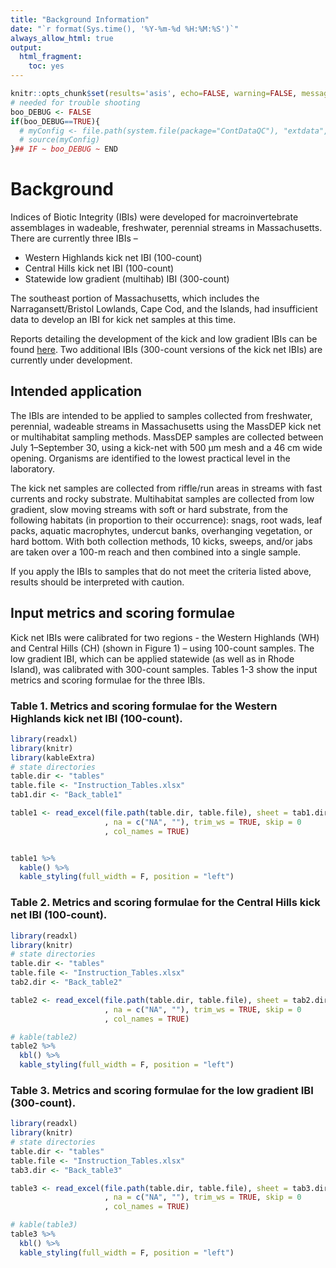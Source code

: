 ```yaml
---
title: "Background Information"
date: "`r format(Sys.time(), '%Y-%m-%d %H:%M:%S')`"
always_allow_html: true
output:
  html_fragment:
    toc: yes
---
```


```r
knitr::opts_chunk$set(results='asis', echo=FALSE, warning=FALSE, message = FALSE)
# needed for trouble shooting
boo_DEBUG <- FALSE
if(boo_DEBUG==TRUE){
  # myConfig <- file.path(system.file(package="ContDataQC"), "extdata", "config.ORIG.R")
  # source(myConfig)
}## IF ~ boo_DEBUG ~ END
```

# Background
Indices of Biotic Integrity (IBIs) were developed for macroinvertebrate assemblages in wadeable, freshwater, perennial streams in Massachusetts. There are currently three IBIs –

* Western Highlands kick net IBI (100-count)
* Central Hills kick net IBI (100-count)
* Statewide low gradient (multihab) IBI (300-count)

The southeast portion of Massachusetts, which includes the Narragansett/Bristol Lowlands, Cape Cod, and the Islands, had insufficient data to develop an IBI for kick net samples at this time.

Reports detailing the development of the kick and low gradient IBIs can be found [here](https://github.com/Blocktt/MassIBItools/tree/master/reports). Two additional IBIs (300-count versions of the kick net IBIs) are currently under development. 

## Intended application
The IBIs are intended to be applied to samples collected from freshwater, perennial, wadeable streams in Massachusetts using the MassDEP kick net or multihabitat sampling methods. MassDEP samples are collected between July 1–September 30, using a kick-net with 500 μm mesh and a 46 cm wide opening. Organisms are identified to the lowest practical level in the laboratory. 

The kick net samples are collected from riffle/run areas in streams with fast currents and rocky substrate. Multihabitat samples are collected from low gradient, slow moving streams with soft or hard substrate, from the following habitats (in proportion to their occurrence): snags, root wads, leaf packs, aquatic macrophytes, undercut banks, overhanging vegetation, or hard bottom. With both collection methods, 10 kicks, sweeps, and/or jabs are taken over a 100-m reach and then combined into a single sample. 

If you apply the IBIs to samples that do not meet the criteria listed above, results should be interpreted with caution.

## Input metrics and scoring formulae
Kick net IBIs were calibrated for two regions - the Western Highlands (WH) and Central Hills (CH) (shown in Figure 1) – using 100-count samples. The low gradient IBI, which can be applied statewide (as well as in Rhode Island), was calibrated with 300-count samples. Tables 1-3 show the input metrics and scoring formulae for the three IBIs. 

### Table 1. Metrics and scoring formulae for the Western Highlands kick net IBI (100-count).
```r
library(readxl)
library(knitr)
library(kableExtra)
# state directories
table.dir <- "tables"
table.file <- "Instruction_Tables.xlsx"
tab1.dir <- "Back_table1"

table1 <- read_excel(file.path(table.dir, table.file), sheet = tab1.dir
                     , na = c("NA", ""), trim_ws = TRUE, skip = 0
                     , col_names = TRUE)  


table1 %>%
  kable() %>%
  kable_styling(full_width = F, position = "left")
```


### Table 2. Metrics and scoring formulae for the Central Hills kick net IBI (100-count). 
```r
library(readxl)
library(knitr)
# state directories
table.dir <- "tables"
table.file <- "Instruction_Tables.xlsx"
tab2.dir <- "Back_table2"

table2 <- read_excel(file.path(table.dir, table.file), sheet = tab2.dir
                     , na = c("NA", ""), trim_ws = TRUE, skip = 0
                     , col_names = TRUE)  

# kable(table2)
table2 %>% 
  kbl() %>% 
  kable_styling(full_width = F, position = "left")
```

### Table 3. Metrics and scoring formulae for the low gradient IBI (300-count).
```r
library(readxl)
library(knitr)
# state directories
table.dir <- "tables"
table.file <- "Instruction_Tables.xlsx"
tab3.dir <- "Back_table3"

table3 <- read_excel(file.path(table.dir, table.file), sheet = tab3.dir
                     , na = c("NA", ""), trim_ws = TRUE, skip = 0
                     , col_names = TRUE)  

# kable(table3)
table3 %>% 
  kbl() %>% 
  kable_styling(full_width = F, position = "left")
```
